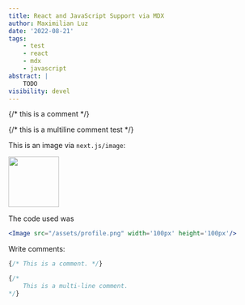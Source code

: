 ```yaml
---
title: React and JavaScript Support via MDX
author: Maximilian Luz
date: '2022-08-21'
tags:
    - test
    - react
    - mdx
    - javascript
abstract: |
    TODO
visibility: devel
---
```




{/* this is a comment */}

{/*
    this is a multiline comment
    test
*/}

This is an image via `next.js/image`:

<Image src="/assets/profile.png" width='100px' height='100px'/>

The code used was
```jsx
<Image src="/assets/profile.png" width='100px' height='100px'/>
```


Write comments:
```jsx
{/* This is a comment. */}

{/*
    This is a multi-line comment.
*/}
```
